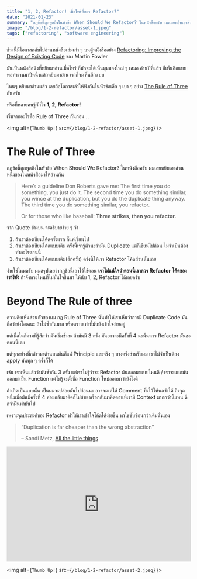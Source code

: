```yaml
---
title: "1, 2, Refactor! เมื่อไหร่ที่ควร Refactor?"
date: "2021-01-23"
summary: "กฏข้อนี้ถูกพูดถึงในหัวข้อ When Should We Refactor? ในหนังสือครับ ผมเลยหยิบเอาส่วนหนึ่งของในหนังสือมาให้อ่านกัน"
image: "/blog/1-2-refactor/asset-1.jpeg"
tags: ["refactoring", "software engineering"]
---
```


ช่วงนี้มีโอกาสกลับไปอ่านหนังสือเล่มเก่า ๆ บนตู้หนังสืออย่าง [Refactoring: Improving the Design of Existing Code](https://www.oreilly.com/library/view/refactoring-improving-the/9780134757681/) ของ Martin Fowler

มันเป็นหนังสือนึงที่หยิบมาอ่านเมื่อไหร่ ก็มักจะได้เห็นมุมมองใหม่ ๆ เสมอ อ่านปีที่แล้ว ก็เห็นอีกแบบ พอทำงานมาปีหนึ่งแล้วหยิบมาอ่าน เราก็จะเห็นอีกแบบ

ไหนๆ หยิบมาอ่านแล้ว เลยถือโอกาศเล่าให้ฟังกันในหัวข้อเล็ก ๆ เบา ๆ อย่าง [The Rule of Three](<https://en.wikipedia.org/wiki/Rule_of_three_(computer_programming)>) กันครับ

หรือที่หลายคนรู้จักใจ **1, 2, Refactor!**

เริ่มจากอะไรคือ Rule of Three กันก่อน ..

<img alt={`Thumb Up!`} src={`/blog/1-2-refactor/asset-1.jpeg`} />

# The Rule of Three

กฏข้อนี้ถูกพูดถึงในหัวข้อ When Should We Refactor? ในหนังสือครับ ผมเลยหยิบเอาส่วนหนึ่งของในหนังสือมาให้อ่านกัน

> Here’s a guideline Don Roberts gave me: The first time you do something, you just do it. The second time you do something similar, you wince at the duplication, but you do the duplicate thing anyway. The third time you do something similar, you refactor.
>
> Or for those who like baseball: **Three strikes, then you refactor.**

จาก Quote ข้างบน จะอธิบายง่าย ๆ ว่า

1. ถ้าเราต้องเขียนโค้ดครั้งแรก ก็แค่เขียนไป
2. ถ้าเราต้องเขียนโค้ดแบบเดิม ครั้งนี้เรารู้ตัวนะว่ามัน Duplicate แต่ก็เขียนไปก่อน ไม่จำเป็นต้องทำอะไรตอนนี้
3. ถ้าเราต้องเขียนโค้ดแบบเดิม(อีกครั้ง) ครังนี้ให้เรา Refactor โค้ดส่วนนั้นเลย

ง่ายใช่ไหมครับ ผมสรุปเลยว่ากฏข้อนี้เอาไว้ใช้ตอน **เราไม่แน่ใจว่าตอนนี้เราควร Refactor โค้ดของเรารึยัง** ถ้าจังหวะไหนที่ไม่มั่นใจขึ้นมา ให้นับ 1, 2, Refactor ได้เลยครับ

# Beyond The Rule of three

ความคิดเห็นส่วนตัวของผม กฏ Rule of Three นั้นทำให้เราเห็นว่าการมี Duplicate Code มันถือว่ายังโอเคนะ ถ้าไม่ซ้ำกันมาก หรือตราบเท่าที่มันยังเข้าใจง่ายอยู่

แต่เมื่อใดก็ตามที่รู้สึกว่า มันเริ่มซ้ำละ ถ้ามันมี 3 ครั้ง มันอาจจะมีครั้้งที่ 4 ฉะนั้นควร Refactor มันซะตอนนี้เลย

แต่ทุกอย่างที่กล่าวมาด้านบนมันก็แค่ Principle และจริง ๆ บางครั้งสำหรับผม เราไม่จำเป็นต้อง apply มันทุก ๆ ครั้งก็ได้

เช่น เราเห็นแล้วว่ามันซ้ำกัน 3 ครั้ง แต่เราไม่รู้ว่าจะ Refactor มันออกมาแบบไหนดี / เราจะแยกมันออกมาเป็น Function แต่ไม่รู้จะตั้งชื่อ Function ใหม่ออกมาว่ายังไงดี

ถ้าเกิดเป็นแบบนั้น เป็นผมจะปล่อยมันไปก่อนนะ อาจจะแค่ใส่ Comment ทิ้งไว้ให้พอจำได้ ถึงจุดหนึ่งเมื่อมันมีครั้งที่ 4 ค่อยกลับมาคิดก็ไม่สาย หรือกลับมาคิดตอนที่เรามี Context มากกว่านี้แทน ดีกว่าฝืนทำมันไป

เพราะจุดประสงค์ของ Refactor ทำให้เราเข้าใจโค้ดได้ง่ายขึ้น หาใช่ซับซ้อนกว่าเดิมนั่นเอง

> “Duplication is far cheaper than the wrong abstraction”
>
> – Sandi Metz, [All the little things](https://www.youtube.com/watch?v=8bZh5LMaSmE&feature=youtu.be)

<iframe
  className="mb-4"
  width="100%"
  height="315"
  src="https://www.youtube.com/embed/8bZh5LMaSmE"
  title="YouTube video player"
  frameBorder="0"
  allow="accelerometer; autoplay; clipboard-write; encrypted-media; gyroscope; picture-in-picture"
  allowFullScreen
></iframe>

<img alt={`Thumb Up!`} src={`/blog/1-2-refactor/asset-2.jpeg`} />
